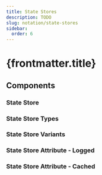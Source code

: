```yaml
---
title: State Stores
description: TODO
slug: notation/state-stores
sidebar:
  order: 6
---
```



# {frontmatter.title}

## Components

### State Store
<LibraryComponent name="state-store" width={102} description="<b>State Store</b> is a local storage used in Kafka Streams to store and retrieve stateful information, allowing stateful operations like aggregations and joins."/>

### State Store Types
<LibraryComponent name="store-type-inmemory" width={97} description="<b>In-Memory Store</b> is a state store type that holds data in the application's memory, providing fast access but limited by memory size and volatility."/>

<LibraryComponent name="store-type-rocksdb" width={93} description="<b>RocksDB Store</b> is a persistent state store backed by RocksDB, enabling efficient storage and retrieval of large datasets on disk."/>

<LibraryComponent name="store-type-lrucache" width={103} description="<b>LRU Cache Store</b> is a state store type that uses an in-memory cache with a Least Recently Used (LRU) eviction policy, providing fast access with limited memory footprint."/>

### State Store Variants
<LibraryComponent name="store-variant-global" width={79} description="<b>Global Store</b> is a variant of state store that is replicated to all instances of the Kafka Streams application, allowing global access to state data across partitions."/>

<LibraryComponent name="store-variant-versioned" width={96} description="<b>Versioned Store</b> is a state store variant that maintains multiple versions of values over time, enabling access to historical state values for each key."/>

<LibraryComponent name="store-variant-read-only" width={98} description="<b>Read-Only Store</b> is a variant of state store that allows read access but prevents modifications, typically used in queryable state scenarios. (ref <a href='https://cwiki.apache.org/confluence/display/KAFKA/KIP-813%3A+Shareable+State+Stores' target='_blank'>KIP-813</a>)"/>

### State Store Attribute - Logged
<LibraryComponent name="store-attrib-logged" width={92} description="<b>Logged State Store</b> is a state store where changes are automatically logged to a Kafka <i>changelog</i> topic, enabling fault tolerance and recovery."/>

<LibraryComponent name="store-attrib-not-logged" width={121} description="<b>Non-Logged State Store</b> is a state store without Kafka-backed logging."/>

### State Store Attribute - Cached
<LibraryComponent name="store-attrib-cached" width={84} description="<b>Cached State Store</b> is a state store with an in-memory write buffer. Updates to the state store are buffered and only flushed to disk (when using RocksDB) and changelog topic (when logging enabled) on buffer overflow or when offsets are committed."/>

<LibraryComponent name="store-attrib-not-cached" width={114} description="<b>Non-Cached State Store</b> is a state store that does not buffer, essentially flushes and forwards immediatly after processing."/>
